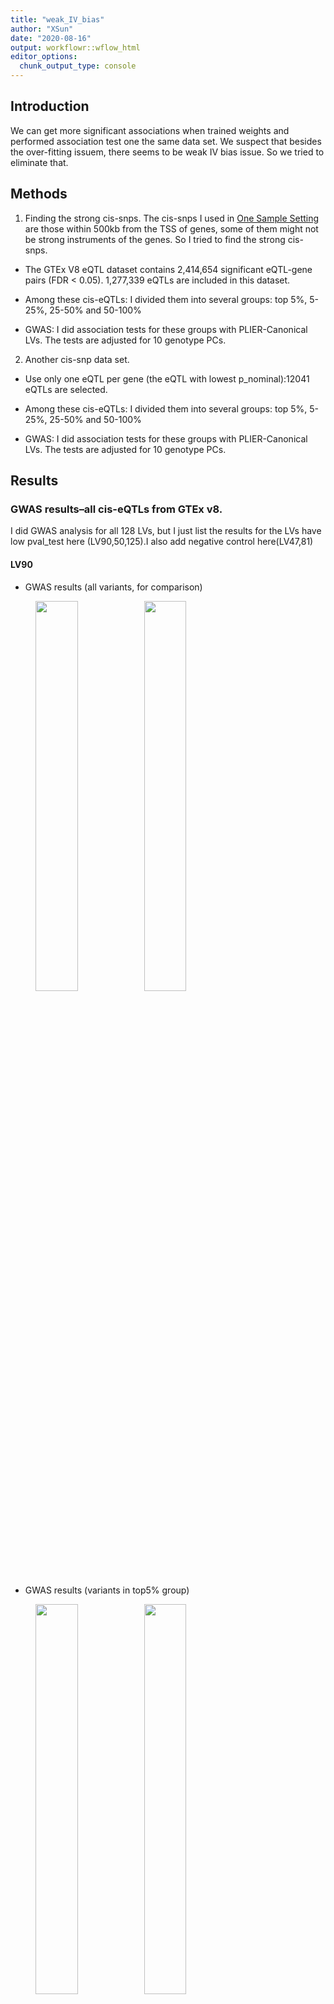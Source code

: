 ```yaml
---
title: "weak_IV_bias"
author: "XSun"
date: "2020-08-16"
output: workflowr::wflow_html
editor_options:
  chunk_output_type: console
---
```


## Introduction

We can get more significant associations when trained weights and performed association test one the same data set. We suspect that besides the over-fitting issuem, there seems to be weak IV bias issue. So we tried to eliminate that. 


## Methods

1. Finding the strong cis-snps. The cis-snps I used in [One Sample Setting](https://xsun1229.github.io/factor_analysis/cg-onesample.html) are those within 500kb from the TSS of genes, some of them might not be strong instruments of the genes. So I tried to find the strong cis-snps.

  - The GTEx V8 eQTL dataset contains 2,414,654 significant eQTL-gene pairs (FDR < 0.05). 1,277,339 eQTLs are included in this dataset. 
  
  -  Among these cis-eQTLs: I divided them into several groups: top 5%, 5-25%, 25-50% and 50-100%

  - GWAS: I did association tests for these groups with PLIER-Canonical LVs. The tests are adjusted for 10 genotype PCs.
  

2. Another cis-snp data set.

  -  Use only one eQTL per gene (the eQTL with lowest p_nominal):12041 eQTLs are selected.
  
  -  Among these cis-eQTLs: I divided them into several groups: top 5%, 5-25%, 25-50% and 50-100%

  - GWAS: I did association tests for these groups with PLIER-Canonical LVs. The tests are adjusted for 10 genotype PCs.
  
## Results

### GWAS results--all cis-eQTLs from GTEx v8.

I did GWAS analysis for all 128 LVs, but I just list the results for the LVs have low pval_test here (LV90,50,125).I also add negative control here(LV47,81) 

#### LV90 

- GWAS results (all variants, for comparison)

<figure class="half">
    <img src="https://github.com/xsun1229/factor_analysis/raw/master/output/qq_unif_lv90.jpeg" width="40%">
    <img src="https://github.com/xsun1229/factor_analysis/raw/master/output/man_lv90.jpeg" width="40%">
</figure>

- GWAS results (variants in top5% group) 

<figure class="half">
    <img src="https://github.com/xsun1229/factor_analysis/raw/master/output/qq_unif_lv90_005.jpeg" width="40%">
    <img src="https://github.com/xsun1229/factor_analysis/raw/master/output/man_lv90_005.jpeg" width="40%">
</figure>


- GWAS results (variants in 5-25% group) 

<figure class="half">
    <img src="https://github.com/xsun1229/factor_analysis/raw/master/output/qq_unif_lv90_025.jpeg" width="40%">
    <img src="https://github.com/xsun1229/factor_analysis/raw/master/output/man_lv90_025.jpeg" width="40%">
</figure>

- GWAS results (variants in 25-50% group) 

<figure class="half">
    <img src="https://github.com/xsun1229/factor_analysis/raw/master/output/qq_unif_lv90_050.jpeg" width="40%">
    <img src="https://github.com/xsun1229/factor_analysis/raw/master/output/man_lv90_050.jpeg" width="40%">
</figure>

- GWAS results (variants in 50-100% group) 

<figure class="half">
    <img src="https://github.com/xsun1229/factor_analysis/raw/master/output/qq_unif_lv90_100.jpeg" width="40%">
    <img src="https://github.com/xsun1229/factor_analysis/raw/master/output/man_lv90_100.jpeg" width="40%">
</figure>

#### LV50 

- GWAS results (all variants, for comparison)

<figure class="half">
    <img src="https://github.com/xsun1229/factor_analysis/raw/master/output/qq_unif_lv50.jpeg" width="40%">
    <img src="https://github.com/xsun1229/factor_analysis/raw/master/output/man_lv50.jpeg" width="40%">
</figure>

- GWAS results (variants in top5% group) 

<figure class="half">
    <img src="https://github.com/xsun1229/factor_analysis/raw/master/output/qq_unif_lv50_005.jpeg" width="40%">
    <img src="https://github.com/xsun1229/factor_analysis/raw/master/output/man_lv50_005.jpeg" width="40%">
</figure>


- GWAS results (variants in 5-25% group) 

<figure class="half">
    <img src="https://github.com/xsun1229/factor_analysis/raw/master/output/qq_unif_lv50_025.jpeg" width="40%">
    <img src="https://github.com/xsun1229/factor_analysis/raw/master/output/man_lv50_025.jpeg" width="40%">
</figure>

- GWAS results (variants in 25-50% group) 

<figure class="half">
    <img src="https://github.com/xsun1229/factor_analysis/raw/master/output/qq_unif_lv50_050.jpeg" width="40%">
    <img src="https://github.com/xsun1229/factor_analysis/raw/master/output/man_lv50_050.jpeg" width="40%">
</figure>

- GWAS results (variants in 50-100% group) 

<figure class="half">
    <img src="https://github.com/xsun1229/factor_analysis/raw/master/output/qq_unif_lv50_100.jpeg" width="40%">
    <img src="https://github.com/xsun1229/factor_analysis/raw/master/output/man_lv50_100.jpeg" width="40%">
</figure>


#### LV125 

- GWAS results (all variants, for comparison)

<figure class="half">
    <img src="https://github.com/xsun1229/factor_analysis/raw/master/output/qq_unif_lv125.jpeg" width="40%">
    <img src="https://github.com/xsun1229/factor_analysis/raw/master/output/man_lv125.jpeg" width="40%">
</figure>

- GWAS results (variants in top5% group) 

<figure class="half">
    <img src="https://github.com/xsun1229/factor_analysis/raw/master/output/qq_unif_lv125_005.jpeg" width="40%">
    <img src="https://github.com/xsun1229/factor_analysis/raw/master/output/man_lv125_005.jpeg" width="40%">
</figure>


- GWAS results (variants in 5-25% group) 

<figure class="half">
    <img src="https://github.com/xsun1229/factor_analysis/raw/master/output/qq_unif_lv125_025.jpeg" width="40%">
    <img src="https://github.com/xsun1229/factor_analysis/raw/master/output/man_lv125_025.jpeg" width="40%">
</figure>

- GWAS results (variants in 25-50% group) 

<figure class="half">
    <img src="https://github.com/xsun1229/factor_analysis/raw/master/output/qq_unif_lv125_050.jpeg" width="40%">
    <img src="https://github.com/xsun1229/factor_analysis/raw/master/output/man_lv125_050.jpeg" width="40%">
</figure>

- GWAS results (variants in 50-100% group) 

<figure class="half">
    <img src="https://github.com/xsun1229/factor_analysis/raw/master/output/qq_unif_lv125_100.jpeg" width="40%">
    <img src="https://github.com/xsun1229/factor_analysis/raw/master/output/man_lv125_100.jpeg" width="40%">
</figure>



#### LV47 

- GWAS results (all variants, for comparison)

<figure class="half">
    <img src="https://github.com/xsun1229/factor_analysis/raw/master/output/qq_unif_lv47.jpeg" width="40%">
    <img src="https://github.com/xsun1229/factor_analysis/raw/master/output/man_lv47.jpeg" width="40%">
</figure>

- GWAS results (variants in top5% group) 

<figure class="half">
    <img src="https://github.com/xsun1229/factor_analysis/raw/master/output/qq_unif_lv47_005.jpeg" width="40%">
    <img src="https://github.com/xsun1229/factor_analysis/raw/master/output/man_lv47_005.jpeg" width="40%">
</figure>


- GWAS results (variants in 5-25% group) 

<figure class="half">
    <img src="https://github.com/xsun1229/factor_analysis/raw/master/output/qq_unif_lv47_025.jpeg" width="40%">
    <img src="https://github.com/xsun1229/factor_analysis/raw/master/output/man_lv47_025.jpeg" width="40%">
</figure>

- GWAS results (variants in 25-50% group) 

<figure class="half">
    <img src="https://github.com/xsun1229/factor_analysis/raw/master/output/qq_unif_lv47_050.jpeg" width="40%">
    <img src="https://github.com/xsun1229/factor_analysis/raw/master/output/man_lv47_050.jpeg" width="40%">
</figure>

- GWAS results (variants in 50-100% group) 

<figure class="half">
    <img src="https://github.com/xsun1229/factor_analysis/raw/master/output/qq_unif_lv47_100.jpeg" width="40%">
    <img src="https://github.com/xsun1229/factor_analysis/raw/master/output/man_lv47_100.jpeg" width="40%">
</figure>



#### LV81 

- GWAS results (all variants, for comparison)

<figure class="half">
    <img src="https://github.com/xsun1229/factor_analysis/raw/master/output/qq_unif_lv81.jpeg" width="40%">
    <img src="https://github.com/xsun1229/factor_analysis/raw/master/output/man_lv81.jpeg" width="40%">
</figure>

- GWAS results (variants in top5% group) 

<figure class="half">
    <img src="https://github.com/xsun1229/factor_analysis/raw/master/output/qq_unif_lv81_005.jpeg" width="40%">
    <img src="https://github.com/xsun1229/factor_analysis/raw/master/output/man_lv81_005.jpeg" width="40%">
</figure>


- GWAS results (variants in 5-25% group) 

<figure class="half">
    <img src="https://github.com/xsun1229/factor_analysis/raw/master/output/qq_unif_lv81_025.jpeg" width="40%">
    <img src="https://github.com/xsun1229/factor_analysis/raw/master/output/man_lv81_025.jpeg" width="40%">
</figure>

- GWAS results (variants in 25-50% group) 

<figure class="half">
    <img src="https://github.com/xsun1229/factor_analysis/raw/master/output/qq_unif_lv81_050.jpeg" width="40%">
    <img src="https://github.com/xsun1229/factor_analysis/raw/master/output/man_lv81_050.jpeg" width="40%">
</figure>

- GWAS results (variants in 50-100% group) 

<figure class="half">
    <img src="https://github.com/xsun1229/factor_analysis/raw/master/output/qq_unif_lv81_100.jpeg" width="40%">
    <img src="https://github.com/xsun1229/factor_analysis/raw/master/output/man_lv81_100.jpeg" width="40%">
</figure>



### GWAS results-- Top cis-eQTLs per gene.

I did GWAS analysis for all 128 LVs, but I just list the results for the LVs have low pval_test here (LV90,50,125).I also add negative control here(LV47,81) 

#### LV90 

- GWAS results (all variants, for comparison)

<figure class="half">
    <img src="https://github.com/xsun1229/factor_analysis/raw/master/output/qq_unif_lv90.jpeg" width="40%">
    <img src="https://github.com/xsun1229/factor_analysis/raw/master/output/man_lv90.jpeg" width="40%">
</figure>

- GWAS results (variants in top5% group) 

<figure class="half">
    <img src="https://github.com/xsun1229/factor_analysis/raw/master/output/qq_unif_lv90_005_top.jpeg" width="40%">
    <img src="https://github.com/xsun1229/factor_analysis/raw/master/output/man_lv90_005_top.jpeg" width="40%">
</figure>


- GWAS results (variants in 5-25% group) 

<figure class="half">
    <img src="https://github.com/xsun1229/factor_analysis/raw/master/output/qq_unif_lv90_025_top.jpeg" width="40%">
    <img src="https://github.com/xsun1229/factor_analysis/raw/master/output/man_lv90_025_top.jpeg" width="40%">
</figure>

- GWAS results (variants in 25-50% group) 

<figure class="half">
    <img src="https://github.com/xsun1229/factor_analysis/raw/master/output/qq_unif_lv90_050_top.jpeg" width="40%">
    <img src="https://github.com/xsun1229/factor_analysis/raw/master/output/man_lv90_050_top.jpeg" width="40%">
</figure>

- GWAS results (variants in 50-100% group) 

<figure class="half">
    <img src="https://github.com/xsun1229/factor_analysis/raw/master/output/qq_unif_lv90_100_top.jpeg" width="40%">
    <img src="https://github.com/xsun1229/factor_analysis/raw/master/output/man_lv90_100_top.jpeg" width="40%">
</figure>

#### LV50 

- GWAS results (all variants, for comparison)

<figure class="half">
    <img src="https://github.com/xsun1229/factor_analysis/raw/master/output/qq_unif_lv50.jpeg" width="40%">
    <img src="https://github.com/xsun1229/factor_analysis/raw/master/output/man_lv50.jpeg" width="40%">
</figure>

- GWAS results (variants in top5% group) 

<figure class="half">
    <img src="https://github.com/xsun1229/factor_analysis/raw/master/output/qq_unif_lv50_005_top.jpeg" width="40%">
    <img src="https://github.com/xsun1229/factor_analysis/raw/master/output/man_lv50_005_top.jpeg" width="40%">
</figure>


- GWAS results (variants in 5-25% group) 

<figure class="half">
    <img src="https://github.com/xsun1229/factor_analysis/raw/master/output/qq_unif_lv50_025_top.jpeg" width="40%">
    <img src="https://github.com/xsun1229/factor_analysis/raw/master/output/man_lv50_025_top.jpeg" width="40%">
</figure>

- GWAS results (variants in 25-50% group) 

<figure class="half">
    <img src="https://github.com/xsun1229/factor_analysis/raw/master/output/qq_unif_lv50_050_top.jpeg" width="40%">
    <img src="https://github.com/xsun1229/factor_analysis/raw/master/output/man_lv50_050_top.jpeg" width="40%">
</figure>

- GWAS results (variants in 50-100% group) 

<figure class="half">
    <img src="https://github.com/xsun1229/factor_analysis/raw/master/output/qq_unif_lv50_100_top.jpeg" width="40%">
    <img src="https://github.com/xsun1229/factor_analysis/raw/master/output/man_lv50_100_top.jpeg" width="40%">
</figure>


#### LV125 

- GWAS results (all variants, for comparison)

<figure class="half">
    <img src="https://github.com/xsun1229/factor_analysis/raw/master/output/qq_unif_lv125.jpeg" width="40%">
    <img src="https://github.com/xsun1229/factor_analysis/raw/master/output/man_lv125.jpeg" width="40%">
</figure>

- GWAS results (variants in top5% group) 

<figure class="half">
    <img src="https://github.com/xsun1229/factor_analysis/raw/master/output/qq_unif_lv125_005_top.jpeg" width="40%">
    <img src="https://github.com/xsun1229/factor_analysis/raw/master/output/man_lv125_005_top.jpeg" width="40%">
</figure>


- GWAS results (variants in 5-25% group) 

<figure class="half">
    <img src="https://github.com/xsun1229/factor_analysis/raw/master/output/qq_unif_lv125_025_top.jpeg" width="40%">
    <img src="https://github.com/xsun1229/factor_analysis/raw/master/output/man_lv125_025_top.jpeg" width="40%">
</figure>

- GWAS results (variants in 25-50% group) 

<figure class="half">
    <img src="https://github.com/xsun1229/factor_analysis/raw/master/output/qq_unif_lv125_050_top.jpeg" width="40%">
    <img src="https://github.com/xsun1229/factor_analysis/raw/master/output/man_lv125_050_top.jpeg" width="40%">
</figure>

- GWAS results (variants in 50-100% group) 

<figure class="half">
    <img src="https://github.com/xsun1229/factor_analysis/raw/master/output/qq_unif_lv125_100_top.jpeg" width="40%">
    <img src="https://github.com/xsun1229/factor_analysis/raw/master/output/man_lv125_100_top.jpeg" width="40%">
</figure>



#### LV47 

- GWAS results (all variants, for comparison)

<figure class="half">
    <img src="https://github.com/xsun1229/factor_analysis/raw/master/output/qq_unif_lv47.jpeg" width="40%">
    <img src="https://github.com/xsun1229/factor_analysis/raw/master/output/man_lv47.jpeg" width="40%">
</figure>

- GWAS results (variants in top5% group) 

<figure class="half">
    <img src="https://github.com/xsun1229/factor_analysis/raw/master/output/qq_unif_lv47_005_top.jpeg" width="40%">
    <img src="https://github.com/xsun1229/factor_analysis/raw/master/output/man_lv47_005_top.jpeg" width="40%">
</figure>


- GWAS results (variants in 5-25% group) 

<figure class="half">
    <img src="https://github.com/xsun1229/factor_analysis/raw/master/output/qq_unif_lv47_025_top.jpeg" width="40%">
    <img src="https://github.com/xsun1229/factor_analysis/raw/master/output/man_lv47_025_top.jpeg" width="40%">
</figure>

- GWAS results (variants in 25-50% group) 

<figure class="half">
    <img src="https://github.com/xsun1229/factor_analysis/raw/master/output/qq_unif_lv47_050_top.jpeg" width="40%">
    <img src="https://github.com/xsun1229/factor_analysis/raw/master/output/man_lv47_050_top.jpeg" width="40%">
</figure>

- GWAS results (variants in 50-100% group) 

<figure class="half">
    <img src="https://github.com/xsun1229/factor_analysis/raw/master/output/qq_unif_lv47_100_top.jpeg" width="40%">
    <img src="https://github.com/xsun1229/factor_analysis/raw/master/output/man_lv47_100_top.jpeg" width="40%">
</figure>



#### LV81 

- GWAS results (all variants, for comparison)

<figure class="half">
    <img src="https://github.com/xsun1229/factor_analysis/raw/master/output/qq_unif_lv81.jpeg" width="40%">
    <img src="https://github.com/xsun1229/factor_analysis/raw/master/output/man_lv81.jpeg" width="40%">
</figure>

- GWAS results (variants in top5% group) 

<figure class="half">
    <img src="https://github.com/xsun1229/factor_analysis/raw/master/output/qq_unif_lv81_005_top.jpeg" width="40%">
    <img src="https://github.com/xsun1229/factor_analysis/raw/master/output/man_lv81_005_top.jpeg" width="40%">
</figure>


- GWAS results (variants in 5-25% group) 

<figure class="half">
    <img src="https://github.com/xsun1229/factor_analysis/raw/master/output/qq_unif_lv81_025_top.jpeg" width="40%">
    <img src="https://github.com/xsun1229/factor_analysis/raw/master/output/man_lv81_025_top.jpeg" width="40%">
</figure>

- GWAS results (variants in 25-50% group) 

<figure class="half">
    <img src="https://github.com/xsun1229/factor_analysis/raw/master/output/qq_unif_lv81_050_top.jpeg" width="40%">
    <img src="https://github.com/xsun1229/factor_analysis/raw/master/output/man_lv81_050_top.jpeg" width="40%">
</figure>

- GWAS results (variants in 50-100% group) 

<figure class="half">
    <img src="https://github.com/xsun1229/factor_analysis/raw/master/output/qq_unif_lv81_100_top.jpeg" width="40%">
    <img src="https://github.com/xsun1229/factor_analysis/raw/master/output/man_lv81_100_top.jpeg" width="40%">
</figure>